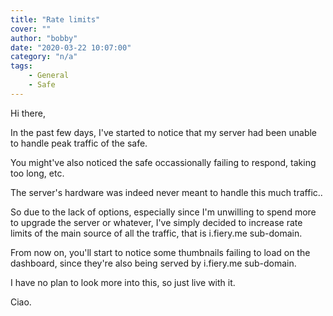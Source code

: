 ```yaml
---
title: "Rate limits"
cover: ""
author: "bobby"
date: "2020-03-22 10:07:00"
category: "n/a"
tags:
    - General
    - Safe
---
```


Hi there,

In the past few days, I've started to notice that my server had been unable to handle peak traffic of the safe.

You might've also noticed the safe occassionally failing to respond, taking too long, etc.

The server's hardware was indeed never meant to handle this much traffic..

So due to the lack of options, especially since I'm unwilling to spend more to upgrade the server or whatever, I've simply decided to increase rate limits of the main source of all the traffic, that is i.fiery.me sub-domain.

From now on, you'll start to notice some thumbnails failing to load on the dashboard, since they're also being served by i.fiery.me sub-domain.

I have no plan to look more into this, so just live with it.

Ciao.
